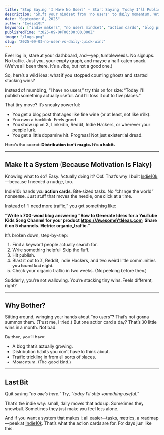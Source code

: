 ```yaml
---
title: "Stop Saying 'I Have No Users' — Start Saying 'Today I'll Publish Something Useful'"
description: "Shift your mindset from 'no users' to daily momentum. Write, publish, and share useful content that compounds traffic over time."
date: "September 8, 2025"
author: "Indie10k"
keywords: ["indie makers", "no users mindset", "action cards", "blog promotion", "daily momentum", "indie10k"]
publishedTime: "2025-09-08T00:00:00.000Z"
image: "/logo.png"
slug: "2025-09-08-no-user-vs-daily-quick-wins"
---
```



Ever log in, stare at your dashboard, and—yep, tumbleweeds. No signups. No traffic. Just you, your empty graph, and maybe a half-eaten snack. (We’ve all been there. It’s a vibe, but not a good one.)

So, here’s a wild idea: what if you stopped counting ghosts and started stacking wins?

Instead of mumbling, “I have no users,” try this on for size: “Today I’ll publish something actually useful. And I’ll toss it out to five places.”

That tiny move? It’s sneaky powerful:
- You get a blog post that ages like fine wine (or at least, not like milk).
- You own a backlink. Feels good.
- You show up on X, LinkedIn, Reddit, Indie Hackers, or wherever your people lurk.
- You get a little dopamine hit. Progress! Not just existential dread.

Here’s the secret: **Distribution isn’t magic. It’s a habit.**

---

## Make It a System (Because Motivation Is Flaky)

Knowing what to do? Easy. Actually doing it? Oof. That’s why I built [Indie10k](https://indie10k.com)—because I needed a nudge, too.

Indie10k hands you **action cards**. Bite-sized tasks. No “change the world” nonsense. Just stuff that moves the needle, one click at a time.

Instead of “I need more traffic,” you get something like:

**“Write a 700-word blog answering "How to Generate Ideas for a YouTube Kids Song Channel for your product https://AwesomeYtIdeas.com. Share it on 5 channels. Metric: organic_traffic.”**

It’s broken down, step-by-step:
1. Find a keyword people actually search for.
2. Write something helpful. Skip the fluff.
3. Hit publish.
4. Blast it out to X, Reddit, Indie Hackers, and two weird little communities you found last night.
5. Check your organic traffic in two weeks. (No peeking before then.)

Suddenly, you’re not wallowing. You’re stacking tiny wins. Feels different, right?

---

## Why Bother?

Sitting around, wringing your hands about “no users”? That’s not gonna summon them. (Trust me, I tried.)
But one action card a day? That’s 30 little wins in a month. Not bad.

By then, you’ll have:
- A blog that’s actually growing.
- Distribution habits you don’t have to think about.
- Traffic trickling in from all sorts of places.
- Momentum. (The good kind.)

---

## Last Bit

Quit saying *“no one’s here.”* Try, *“today I’ll ship something useful.”*

That’s the indie way: small, daily moves that add up. Sometimes they snowball. Sometimes they just make you feel less alone.

And if you want a system that makes it all easier—tasks, metrics, a roadmap—peek at [Indie10k](https://indie10k.com). That’s what the action cards are for. For days just like this.
